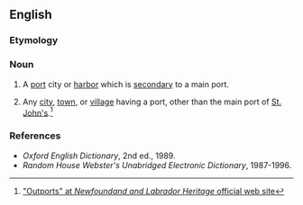 ==English==

===Etymology===
{{prefix|en|out|port}}

===Noun===
{{en-noun}}

# A [[port]] city or [[harbor]] which is [[secondary]] to a main port.
# {{lb|en|Newfoundland|Labrador}} Any [[city]], [[town]], or [[village]] having a port, other than the main port of [[St. John's]].<ref>[http://www.heritage.nf.ca/society/outports.html "Outports" at ''Newfoundand and Labrador Heritage'' official web site]</ref>

===References===
<references/>
* ''Oxford English Dictionary'', 2nd ed., 1989.
* ''Random House Webster's Unabridged Electronic Dictionary'', 1987-1996.